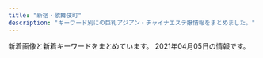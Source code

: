 ```yaml
---
title: "新宿・歌舞伎町"
description: "キーワード別にの巨乳アジアン・チャイナエステ嬢情報をまとめました。"
---
```


新着画像と新着キーワードをまとめています。
2021年04月05日の情報です。

<DmmAffiliateIns />
<KeywordTable
  shops={
    [
    {
        "name": "\u7fbd\u8863\uff5e\u306f\u3054\u308d\u3082\uff5e",
        "img_links": [
            "https://static.wixstatic.com/media/1f1430_04f93cdec45f4c4e8d0fa69dc26b3e38~mv2.jpg",
            "https://static.wixstatic.com/media/1f1430_f16ba939f42f47d688a43ba736f9d100~mv2.jpg",
            "https://static.wixstatic.com/media/1f1430_e5113a1a86b8410db0438745823a2d2c~mv2.png",
            "https://static.wixstatic.com/media/1f1430_5b6db55133674387b978465361d1f5af~mv2.jpg",
            "https://static.wixstatic.com/media/1f1430_704c1cfac22b4288a4aaa588c496ab40~mv2.jpg",
            "https://static.wixstatic.com/media/1f1430_d0a7ae614e0b423886aa6d1beca9a87a~mv2.jpg",
            "https://static.wixstatic.com/media/1f1430_4ef445c14af547ffb085a4c73252e22c~mv2.jpg",
            "https://static.wixstatic.com/media/1f1430_0ea86bd4429f44fa96f0a1277a1c2d6e~mv2.jpg",
            "https://static.wixstatic.com/media/1f1430_7ff5719c25b243d18c7fb6db890677f9~mv2.jpg",
            "https://static.wixstatic.com/media/1f1430_890ca68d29e04e7a8c96e4198a653ed3~mv2.jpg",
            "https://static.wixstatic.com/media/1f1430_e11d2a49cf1a4130a10a3e09053a46fc~mv2.png",
            "https://static.wixstatic.com/media/1f1430_2511e8409a39492bab1eeffd58a5eb1f~mv2.jpg",
            "https://static.wixstatic.com/media/1f1430_d824a82ebc40424facf31978d80b293b~mv2.png",
            "https://static.wixstatic.com/media/1f1430_184f66b9eb914c26b47be78d54152284~mv2.jpg",
            "https://static.wixstatic.com/media/1f1430_c48456140f404f1eb9a47dfd01d1d032~mv2.jpg",
            "https://static.wixstatic.com/media/1f1430_4b2c5243bdbe40858057386a16dce231~mv2.png",
            "https://static.wixstatic.com/media/1f1430_c12fa837f18643e8a167f283f823ecd9~mv2.jpg",
            "https://static.wixstatic.com/media/1f1430_27c850c6656448c68b705e2a69f8d3e0~mv2.png",
            "https://static.wixstatic.com/media/1f1430_b6622178bf9c45a68912520b4b2de175~mv2.png",
            "https://static.wixstatic.com/media/1f1430_8e7ae52f03b14e31be6ff7b1038f2896~mv2.jpg",
            "https://static.wixstatic.com/media/1f1430_f4c9cbbcc36c44f1a8be8eb3138b0b46~mv2.jpg",
            "https://static.wixstatic.com/media/1f1430_c572ee153c0c46e096e6301fe82e2f11~mv2.jpg",
            "https://static.wixstatic.com/media/1f1430_d26df1a13af049c9a7afeac5e58c5323~mv2.jpg"
        ],
        "station": "JR\u65b0\u5bbf\u99c5\u6771\u53e3\u30fb\u6b4c\u821e\u4f0e\u753a",
        "url": "https://www.hagoromo.tokyo/",
        "keywords": {}
    },
    {
        "img_links": [
            "http://aroma-massage.red/images/toph.png",
            "http://aroma-massage.red/images/acb.jpg",
            "http://aroma-massage.red/images/creditcard.jpg",
            "http://aroma-massage.red/images/sta5.jpg",
            "http://aroma-massage.red/images/option.jpg",
            "http://aroma-massage.red/images/sta2.jpg",
            "http://aroma-massage.red/images/kan.jpg",
            "http://aroma-massage.red/images/tm.png",
            "http://aroma-massage.red/images/cg3.jpg",
            "http://aroma-massage.red/images/sta3.jpg",
            "http://aroma-massage.red/images/cg2.jpg",
            "http://aroma-massage.red/images/nft.jpg",
            "http://aroma-massage.red/images/fbt.jpg",
            "http://aroma-massage.red/images/qr.jpg",
            "http://aroma-massage.red/images/int.jpg",
            "http://aroma-massage.red/images/card.jpg",
            "http://aroma-massage.red/images/cg6.jpg",
            "http://aroma-massage.red/images/sta1.jpg",
            "http://aroma-massage.red/images/fbb.jpg",
            "http://aroma-massage.red/images/sysl.jpg",
            "http://aroma-massage.red/images/cg5.jpg",
            "http://aroma-massage.red/images/sta6.jpg",
            "http://aroma-massage.red/images/cg4.jpg",
            "http://aroma-massage.red/images/cg1.jpg",
            "http://aroma-massage.red/images/stal.jpg",
            "http://aroma-massage.red/images/sta4.jpg"
        ],
        "station": "JR\u65b0\u5bbf\u99c5\u6771\u53e3",
        "keywords": {
            "D": 20,
            "E": 10
        },
        "name": "\u30c6\u30bb\u30e9-Tethera-",
        "url": "http://aroma-massage.red/"
    },
    {
        "station": "JR\u65b0\u5bbf\u99c5\u897f\u53e3",
        "url": "http://yurali.oks.bz/",
        "keywords": {
            "87": 10,
            "E": 10,
            "85": 10,
            "86": 10,
            "D": 20
        },
        "img_links": [
            "http://yurali.oks.bz/images/s2.jpg",
            "http://yurali.oks.bz/images/right.jpg",
            "http://yurali.oks.bz/photos/sites/48/2020/09/2020090809341126.jpg",
            "http://yurali.oks.bz/images/content.jpg",
            "http://yurali.oks.bz/images/room3.jpg",
            "http://yurali.oks.bz/images/s1.jpg",
            "http://yurali.oks.bz/photos/sites/48/2020/06/2020063002493351.jpg",
            "http://yurali.oks.bz/images/acc1.jpg",
            "http://yurali.oks.bz/images/room1.jpg",
            "http://yurali.oks.bz/images/room2.jpg",
            "http://yurali.oks.bz/photos/sites/48/2020/09/2020090809341490.jpg",
            "http://yurali.oks.bz/photos/sites/48/2020/09/2020090809340917.jpg",
            "http://yurali.oks.bz/images/mobile.jpg",
            "http://yurali.oks.bz/images/s4.jpg",
            "http://yurali.oks.bz/images/acc3.jpg",
            "http://yurali.oks.bz/images/s3.jpg",
            "http://yurali.oks.bz/images/top.jpg",
            "http://yurali.oks.bz/images/acc2.jpg",
            "http://yurali.oks.bz/images/room4.jpg",
            "http://yurali.oks.bz/photos/sites/48/2021/03/2021033110254811-504x670.jpg",
            "http://yurali.oks.bz/photos/sites/48/2021/03/2021033110254887.jpg",
            "http://yurali.oks.bz/images/kanban.jpg",
            "http://yurali.oks.bz/images/line.jpg",
            "http://yurali.oks.bz/images/acc4.jpg",
            "http://yurali.oks.bz/images/s_new.png",
            "http://yurali.oks.bz/photos/sites/48/2021/03/2021033110254811.jpg",
            "http://yurali.oks.bz/photos/sites/48/2021/03/2021033110254887-504x670.jpg"
        ],
        "name": "\u6c17\u697d"
    },
    {
        "url": "http://crystal-est.net/",
        "station": "JR\u65b0\u5bbf\u99c5\u6771\u53e3",
        "img_links": [
            "http://crystal-est.net/uploads/crystal/images/p01.png",
            "http://crystal-est.net/uploads/crystal/2018/07/wechatimg94.jpeg",
            "http://ruby-es.com/uploads/rubyes/2017/02/img_info_04.png",
            "http://crystal-est.net/uploads/crystal/2017/04/bnr_side_01.png",
            "http://crystal-est.net/uploads/crystal/2017/03/subvisual_contact.png",
            "http://crystal-est.net/uploads/crystal/2017/03/r3.jpg",
            "http://crystal-est.net/uploads/crystal/2017/04/line2.png",
            "http://crystal-est.net/uploads/crystal/2017/03/btn_top_02.png",
            "http://crystal-est.net/uploads/crystal/2018/07/wechatimg30.jpeg",
            "http://crystal-est.net/uploads/crystal/2017/03/bnr_side_042.png",
            "http://crystal-est.net/uploads/crystal/2017/03/r2.jpg",
            "http://crystal-est.net/uploads/crystal/2017/03/treatment2.png",
            "http://crystal-est.net/uploads/crystal/2018/05/mayu1.jpeg",
            "http://crystal-est.net/uploads/crystal/2017/03/subvisual_info.png",
            "http://ruby-es.com/uploads/rubyes/2017/02/img_info_05.png",
            "http://ruby-es.com/uploads/rubyes/2017/02/img_info_02.png",
            "http://crystal-est.net/uploads/crystal/2017/03/r1.jpg",
            "http://crystal-est.net/uploads/crystal/2017/04/web.png",
            "http://crystal-est.net/uploads/crystal/2017/03/btn_top_03.png",
            "http://crystal-est.net/uploads/crystal/2017/03/bnr_side_credit1.png",
            "http://crystal-est.net/uploads/crystal/2017/04/leftmovie.png",
            "http://ruby-es.com/uploads/rubyes/2017/02/img_info_06.png",
            "http://crystal-est.net/uploads/crystal/2017/03/subvisual_qa.png",
            "http://crystal-est.net/uploads/crystal/2017/03/subvisual_enquete1.png",
            "http://crystal-est.net/uploads/crystal/images/icon_flower.png",
            "http://crystal-est.net/uploads/crystal/2017/03/subvisual_magazine1.png",
            "http://ruby-es.com/uploads/rubyes/2017/02/img_info_01.png",
            "http://crystal-est.net/uploads/crystal/2017/02/wifi.jpg",
            "http://crystal-est.net/uploads/crystal/2018/08/wechatimg51.jpeg",
            "http://crystal-est.net/uploads/crystal/2018/05/webwxgetmsgimg.jpeg",
            "http://crystal-est.net/uploads/crystal/2017/02/ameba.jpg",
            "http://crystal-est.net/uploads/crystal/images/subvisual_staff.png",
            "http://ruby-es.com/uploads/rubyes/2017/02/img_info_03.png",
            "http://crystal-est.net/uploads/crystal/2017/03/subvisual_reserve.png",
            "http://crystal-est.net/uploads/crystal/2017/03/subvisual_link.png",
            "http://crystal-est.net/uploads/crystal/2020/12/img_6830.jpg",
            "http://crystal-est.net/uploads/crystal/2018/07/wechatimg26.jpeg",
            "http://crystal-est.net/uploads/crystal/2017/03/icon_flower.png",
            "http://crystal-est.net/uploads/crystal/2020/12/img_6902.jpg",
            "http://crystal-est.net/uploads/crystal/2018/07/wechatimg125.jpeg",
            "http://crystal-est.net/uploads/crystal/2018/07/wechatimg31.jpeg",
            "http://crystal-est.net/uploads/crystal/2017/03/bnr_side_032.png",
            "http://crystal-est.net/uploads/crystal/2017/03/r4.jpg",
            "http://crystal-est.net/uploads/crystal/2018/08/wechatimg49.jpeg",
            "http://crystal-est.net/uploads/crystal/2017/03/ruby6.png",
            "http://crystal-est.net/uploads/crystal/2017/03/btn_top_01.png",
            "http://crystal-est.net/uploads/crystal/images/xing.png",
            "http://crystal-est.net/uploads/crystal/images/no-photo.jpg",
            "http://crystal-est.net/uploads/crystal/2017/07/yuyu2.jpeg",
            "http://crystal-est.net/uploads/crystal/2017/03/bnr_side_052.png",
            "http://crystal-est.net/uploads/crystal/2020/11/tel.jpg"
        ],
        "name": "\u30af\u30ea\u30b9\u30bf\u30eb",
        "keywords": {
            "C": 1
        }
    },
    {
        "url": "http://www.yu-yu.work/",
        "keywords": {},
        "img_links": [
            "http://www.yu-yu.work/images/staff_t.jpg",
            "http://www.yu-yu.work/img/naomi1.jpg",
            "http://www.yu-yu.work/images/sys1.jpg",
            "http://www.yu-yu.work/staff/haruka.jpg",
            "http://www.yu-yu.work/images/sys2.jpg",
            "http://www.yu-yu.work/images/3.jpg",
            "http://www.yu-yu.work/staff/yuina.jpg",
            "http://www.yu-yu.work/images/int2.png",
            "http://www.yu-yu.work/images/sys3.jpg",
            "http://www.yu-yu.work/images/interior_t.jpg",
            "http://www.yu-yu.work/img/haruka1.jpg",
            "http://www.yu-yu.work/images/1.jpg",
            "http://www.yu-yu.work/images/b2.jpg",
            "http://www.yu-yu.work/img/misaki1.jpg",
            "http://www.yu-yu.work/images/news.jpg",
            "http://www.yu-yu.work/images/b1.jpg",
            "http://www.yu-yu.work/img/rin1.jpg",
            "http://www.yu-yu.work/images/mobile.jpg",
            "http://www.yu-yu.work/images/ac1.jpg",
            "http://www.yu-yu.work/staff/rin.jpg",
            "http://www.yu-yu.work/images/ac2.jpg",
            "http://www.yu-yu.work/images/int1.png",
            "http://www.yu-yu.work/images/sys4.jpg",
            "http://www.yu-yu.work/images/line.png",
            "http://www.yu-yu.work/staff/misaki.jpg",
            "http://www.yu-yu.work/images/head.jpg",
            "http://www.yu-yu.work/staff/naomi.jpg",
            "http://www.yu-yu.work/images/4.jpg",
            "http://www.yu-yu.work/images/info.jpg",
            "http://www.yu-yu.work/images/5.jpg",
            "http://www.yu-yu.work/img/yuina1.jpg",
            "http://www.yu-yu.work/images/2.jpg"
        ],
        "name": "\u7652 \u3086\u3046",
        "station": "\u897f\u6b66\u65b0\u5bbf\u99c5\u5317\u53e3"
    },
    {
        "keywords": {
            "F": 1
        },
        "url": "https://shinjuku-mensesthe.com/",
        "station": "JR\u65b0\u5bbf\u99c5\u6771\u53e3",
        "img_links": [
            "https://shinjuku-mensesthe.com/massage/2021/03/27/blog.jpg",
            "https://shinjuku-mensesthe.com/2020/01/23/miki-s1.jpg",
            "https://shinjuku-mensesthe.com/button/home.png",
            "https://shinjuku-mensesthe.com/images/header3.png",
            "https://shinjuku-mensesthe.com/massage/2020/09/14/hana-s1.jpg",
            "https://shinjuku-mensesthe.com/menu/staff.png",
            "https://shinjuku-mensesthe.com/menu/blog.png",
            "https://shinjuku-mensesthe.com/icon/twitter.png",
            "https://shinjuku-mensesthe.com/images/footer-l.png",
            "https://shinjuku-mensesthe.com/images/footer-r.png",
            "https://shinjuku-mensesthe.com/icon/facebook.png",
            "https://shinjuku-mensesthe.com/staff/shiori-s1.jpg",
            "https://shinjuku-mensesthe.com/massage/2020/07/31/covit19.jpg",
            "https://shinjuku-mensesthe.com/icon/line.png",
            "https://shinjuku-mensesthe.com/images/top3.jpg",
            "https://shinjuku-mensesthe.com/button/staff.png",
            "https://shinjuku-mensesthe.com/massage/2020/10/05/yuki-s1.jpg",
            "https://shinjuku-mensesthe.com/room/room-l3.jpg",
            "https://shinjuku-mensesthe.com/room/room-l4.jpg",
            "https://shinjuku-mensesthe.com/room/room-l2.jpg",
            "https://shinjuku-mensesthe.com/massage/2020/08/16/riri-s1.jpg",
            "https://shinjuku-mensesthe.com/staff/seira-l1.jpg",
            "https://shinjuku-mensesthe.com/images/clear.png",
            "https://shinjuku-mensesthe.com/images/camp.png",
            "https://shinjuku-mensesthe.com/menu/home.png",
            "https://shinjuku-mensesthe.com/staff/arisa-s1.jpg",
            "https://shinjuku-mensesthe.com/massage/2020/07/31/ai-s2.jpg",
            "https://shinjuku-mensesthe.com/images/main-small.jpg",
            "https://shinjuku-mensesthe.com/2020/01/23/sakura-s1.jpg",
            "https://shinjuku-mensesthe.com/staff/seira-s1.jpg",
            "https://shinjuku-mensesthe.com/images/top2.jpg",
            "https://shinjuku-mensesthe.com/images/flower.png",
            "https://shinjuku-mensesthe.com/images/main-sp.jpg",
            "https://shinjuku-mensesthe.com/staff/yuki-s1.jpg",
            "https://shinjuku-mensesthe.com/button/blog.png",
            "https://shinjuku-mensesthe.com/menu/info.png",
            "https://shinjuku-mensesthe.com/icon/yelp.png",
            "https://shinjuku-mensesthe.com/link/mens-esthe.png",
            "https://shinjuku-mensesthe.com/staff/kana-s1.jpg",
            "https://shinjuku-mensesthe.com/room/room-l1.jpg",
            "https://shinjuku-mensesthe.com/staff/kana-l1.jpg",
            "https://shinjuku-mensesthe.com/2019/12/15/sayuri-s2.jpg",
            "https://scdn.line-apps.com/n/line_add_friends/btn/ja.png",
            "https://shinjuku-mensesthe.com/images/top1.jpg",
            "https://shinjuku-mensesthe.com/images/qrcode.png",
            "https://shinjuku-mensesthe.com/staff/arisa-l1.jpg",
            "https://shinjuku-mensesthe.com/staff/yuki-l1.jpg",
            "https://shinjuku-mensesthe.com/staff/hana-s1.jpg",
            "https://shinjuku-mensesthe.com/massage/2020/10/21/risa-s1.jpg",
            "https://shinjuku-mensesthe.com/images/main-top.jpg",
            "https://shinjuku-mensesthe.com/staff/hana-l1.jpg"
        ],
        "name": "\u5915\u9727 \u3086\u3046\u304e\u308a"
    },
    {
        "url": "https://mens-esthe.xyz/",
        "station": "JR\u65b0\u5bbf\u99c5\u6771\u5357\u53e3",
        "img_links": [
            "https://mens-esthe.xyz/images/qrcode.png",
            "https://mens-esthe.xyz/icon/line.png",
            "https://mens-esthe.xyz/images/esthe2.jpg",
            "https://mens-esthe.xyz/staff/rina-s1.jpg",
            "https://inage-mensesthe.com/icon/line.png",
            "https://mens-esthe.xyz/images/main-sp.jpg",
            "https://mens-esthe.xyz/staff/nami-l1.jpg",
            "https://mens-esthe.xyz/staff/kana-l1.jpg",
            "https://mens-esthe.xyz/staff/natsumi-l1.jpg",
            "https://mens-esthe.xyz/staff/miki-top.jpg",
            "https://mens-esthe.xyz/staff/rina-top.jpg",
            "https://mens-esthe.xyz/images/esthe1.jpg",
            "https://inage-mensesthe.com/icon/yelp.png",
            "https://mens-esthe.xyz/images/header3.png",
            "https://mens-esthe.xyz/staff/natsumi-s1.jpg",
            "https://mens-esthe.xyz/staff/moe-s1.jpg",
            "https://mens-esthe.xyz/staff/miki-s1.jpg",
            "https://mens-esthe.xyz/staff/moe-top.jpg",
            "https://mens-esthe.xyz/room/room-l8.jpg",
            "https://mens-esthe.xyz/room/room-l6.jpg",
            "https://mens-esthe.xyz/room/room-l4.jpg",
            "https://mens-esthe.xyz/room/room-l7.jpg",
            "https://mens-esthe.xyz/icon/twitter.png",
            "https://mens-esthe.xyz/images/main1.jpg",
            "https://mens-esthe.xyz/footer/footer-line.png",
            "https://mens-esthe.xyz/room/room-l2.jpg",
            "https://mens-esthe.xyz/staff/nami-top.jpg",
            "https://mens-esthe.xyz/room/room-l5.jpg",
            "https://inage-mensesthe.com/icon/facebook.png",
            "https://mens-esthe.xyz/staff/natsumi-top.jpg",
            "https://mens-esthe.xyz/staff/miki-l1.jpg",
            "https://inage-mensesthe.com/icon/twitter.png",
            "https://mens-esthe.xyz/images/clear.png",
            "https://mens-esthe.xyz/footer/footer-tel.png",
            "https://mens-esthe.xyz/icon/yelp.png",
            "https://mens-esthe.xyz/staff/moe-l1.jpg",
            "https://mens-esthe.xyz/icon/facebook.png",
            "https://mens-esthe.xyz/staff/kana-top.jpg",
            "https://inage-mensesthe.com/link/relaku_salon.jpg",
            "https://mens-esthe.xyz/images/esthe3.jpg",
            "https://mens-esthe.xyz/images/esthe4.jpg",
            "https://mens-esthe.xyz/staff/rina-l1.jpg",
            "https://mens-esthe.xyz/staff/kana-s1.jpg",
            "https://mens-esthe.xyz/staff/nami-s1.jpg",
            "https://mens-esthe.xyz/room/room-l3.jpg",
            "https://mens-esthe.xyz/footer/footer-staff.png",
            "https://mens-esthe.xyz/room/room-l1.jpg"
        ],
        "name": "\u30b8\u30e5\u30ea\u30a2\u30f3",
        "keywords": {
            "88": 7,
            "D": 28,
            "85": 7,
            "86": 28
        }
    },
    {
        "img_links": [
            "http://sakura-relax.net/images/top-img02.png",
            "http://sakura-relax.net/link/menlog.jpg",
            "http://sakura-relax.net/images/tel.png",
            "http://sakura-relax.net/images/qrc.png",
            "http://sakura-relax.net/images/cg04.jpg",
            "http://sakura-relax.net/images/cg06.jpg",
            "http://sakura-relax.net/images/cg03.jpg",
            "http://sakura-relax.net/images/cg07.jpg",
            "http://sakura-relax.net/images/top-img01.png",
            "http://sakura-relax.net/images/kan.jpg"
        ],
        "url": "http://sakura-relax.net/",
        "keywords": {
            "87": 8,
            "85": 4,
            "86": 4,
            "C": 8,
            "E": 8
        },
        "station": "\u65b0\u5bbf\u4e09\u4e01\u76ee\u99c5E1\u51fa\u53e3",
        "name": "\u697d\u697d-\u30e9\u30af\u30e9\u30af-"
    },
    {
        "name": "\u65b0\u5bbf\u6975\u4e0a\u30e1\u30f3\u30ba\u30a8\u30b9\u30c6",
        "keywords": {},
        "station": "JR\u65b0\u5bbf\u99c5",
        "url": "https://gokujo.iest.info/",
        "img_links": []
    },
    {
        "keywords": {
            "C": 8
        },
        "name": "RELAIR \uff5e\u30ea\u30ec\u30a2\uff5e",
        "img_links": [
            "http://in-esthe.com/relair/img/english-t1.png",
            "http://in-esthe.com/relair/img/english-t2.png",
            "http://in-esthe.com/relair/img/p-1.jpg",
            "http://in-esthe.com/relair/img/fla1.png",
            "http://in-esthe.com/relair/img/t-2.png",
            "http://in-esthe.com/relair/img/p-8.jpg",
            "http://in-esthe.com/relair/img/english-t6.png",
            "http://in-esthe.com/relair/img/p-0.jpg",
            "http://in-esthe.com/relair/img/card-english.png",
            "http://in-esthe.com/relair/img/p-1-1.jpg",
            "http://in-esthe.com/relair/img/fla.png",
            "http://in-esthe.com/relair/img/t-1.png",
            "http://in-esthe.com/relair/img/kanban4.jpg",
            "http://in-esthe.com/relair/img/newstback.png",
            "http://in-esthe.com/relair/img/twitter.png",
            "http://in-esthe.com/relair/img/p-2.jpg",
            "http://in-esthe.com/relair/img/s-1.jpg",
            "http://in-esthe.com/relair/img/t-3.png",
            "http://in-esthe.com/relair/img/p-3-1.jpg",
            "http://in-esthe.com/relair/img/p-9.jpg",
            "http://in-esthe.com/relair/img/re.png",
            "http://in-esthe.com/relair/img/p-3.jpg",
            "http://in-esthe.com/relair/img/english-t4.png",
            "http://in-esthe.com/relair/img/head.png",
            "http://in-esthe.com/relair/img/fla2.png",
            "http://in-esthe.com/relair/img/english-t5.png",
            "http://in-esthe.com/relair/img/english-t3.png",
            "http://in-esthe.com/relair/img/p-7.jpg",
            "http://in-esthe.com/relair/img/tel.png",
            "http://in-esthe.com/relair/img/botton.png"
        ],
        "station": "\u65b0\u5bbf\u897f\u53e3\u99c5D5\u51fa\u53e3",
        "url": "http://in-esthe.com/relair/"
    },
    {
        "keywords": {
            "C": 8
        },
        "img_links": [
            "http://hi-msg.com/koyuki/img/english-t4.png",
            "http://hi-msg.com/koyuki/img/p-6-1.jpg",
            "http://hi-msg.com/koyuki/img/p-4.jpg",
            "http://hi-msg.com/koyuki/img/newstback.png",
            "http://hi-msg.com/koyuki/img/p-7.jpg",
            "http://hi-msg.com/koyuki/img/p-6.jpg",
            "http://hi-msg.com/koyuki/img/kanban4s.jpg",
            "http://hi-msg.com/koyuki/img/p-3-1.jpg",
            "http://hi-msg.com/koyuki/img/t-2.png",
            "http://hi-msg.com/koyuki/img/t-1.png",
            "http://hi-msg.com/koyuki/img/card.png",
            "http://hi-msg.com/koyuki/img/p-5.jpg",
            "http://hi-msg.com/koyuki/img/tel.png",
            "http://hi-msg.com/koyuki/img/p-11.jpg",
            "http://hi-msg.com/koyuki/img/p-3.jpg",
            "http://hi-msg.com/koyuki/img/p-7-1.jpg",
            "http://hi-msg.com/koyuki/img/card-english.png",
            "http://hi-msg.com/koyuki/img/p-0.jpg",
            "http://hi-msg.com/koyuki/img/english-t6.png",
            "http://hi-msg.com/koyuki/img/p-10.jpg",
            "http://hi-msg.com/koyuki/img/tit.png",
            "http://hi-msg.com/koyuki/img/english-t2.png",
            "http://hi-msg.com/koyuki/img/botton.png",
            "http://hi-msg.com/koyuki/img/english-t5.png",
            "http://hi-msg.com/koyuki/img/p-8-1.jpg",
            "http://hi-msg.com/koyuki/img/re.png",
            "http://hi-msg.com/koyuki/img/p-2.jpg",
            "http://hi-msg.com/koyuki/img/english-t3.png",
            "http://hi-msg.com/koyuki/img/p-4-1.jpg",
            "http://hi-msg.com/koyuki/img/p-2-1.jpg",
            "http://hi-msg.com/koyuki/img/p-1.jpg",
            "http://hi-msg.com/koyuki/img/p-9.jpg",
            "http://hi-msg.com/koyuki/img/p-8.jpg",
            "http://hi-msg.com/koyuki/img/t-3.png",
            "http://hi-msg.com/koyuki/img/head.png",
            "http://hi-msg.com/koyuki/img/kanban4.jpg",
            "http://hi-msg.com/koyuki/img/english-t1.png"
        ],
        "name": "KOYUKI",
        "station": "JR\u65b0\u5bbf\u99c5\u6771\u53e3",
        "url": "http://hi-msg.com/koyuki/"
    },
    {
        "station": "\u65b0\u5bbf\u5fa1\u82d1\u524d\u99c53\u756a\u51fa\u53e3",
        "keywords": {},
        "img_links": [
            "http://www.night.ne.jp/nightnet/img/8.jpg",
            "http://www.night.ne.jp/tokyo/gyoen/img/index.jpg",
            "http://www.night.ne.jp/nightnet/img/2.jpg",
            "http://www.night.ne.jp/tokyo/gyoen/img/skill_1.jpg",
            "http://www.night.ne.jp/nightnet/img/14.jpg",
            "http://www.night.ne.jp/tokyo/gyoen/img/skill_3.jpg",
            "http://www.night.ne.jp/tokyo/gyoen/img/view_2.jpg",
            "http://www.night.ne.jp/tokyo/gyoen/img/view_3.jpg",
            "http://www.night.ne.jp/tokyo/gyoen/img/index_top.jpg",
            "http://www.night.ne.jp/_format/W/img/whats_news.jpg",
            "http://www.night.ne.jp/nightnet/img/3.jpg",
            "http://www.night.ne.jp/nightnet/img/11.jpg",
            "http://www.night.ne.jp/nightnet/img/13.jpg",
            "http://www.night.ne.jp/tokyo/gyoen/img/view_4.jpg",
            "http://www.night.ne.jp/tokyo/gyoen/img/index_skill.jpg",
            "http://www.night.ne.jp/nightnet/img/16.jpg",
            "http://www.night.ne.jp/tokyo/gyoen/img/skill_2.jpg",
            "http://www.night.ne.jp/nightnet/img/12a.jpg",
            "http://www.night.ne.jp/nightnet/img/6.jpg",
            "http://www.night.ne.jp/nightnet/img/7.jpg",
            "http://www.night.ne.jp/tokyo/gyoen/img/index_view.jpg",
            "http://www.night.ne.jp/nightnet/img/9.jpg",
            "http://www.night.ne.jp/_format/W/img/whats_skill.jpg",
            "http://www.night.ne.jp/tokyo/gyoen/img/view_1.jpg",
            "http://www.night.ne.jp/nightnet/img/4.jpg",
            "http://www.night.ne.jp/nightnet/img/15.jpg",
            "http://www.night.ne.jp/nightnet/img/10.jpg",
            "http://www.night.ne.jp/_format/W/img/whats_view.jpg",
            "http://www.night.ne.jp/nightnet/img/5.jpg",
            "http://www.night.ne.jp/nightnet/img/17.jpg",
            "http://www.night.ne.jp/tokyo/gyoen/img/qr_code.jpg",
            "http://www.night.ne.jp/nightnet/img/1.jpg",
            "http://www.night.ne.jp/_format/W/img/index_enter_1.jpg"
        ],
        "url": "http://www.night.ne.jp/tokyo/gyoen/",
        "name": "\u5fa1\u82d1 -\u304e\u3087\u3048\u3093-"
    },
    {
        "station": "\u897f\u6b66\u65b0\u5bbf\u99c5\u5317\u53e3",
        "img_links": [
            "http://clear-es.net/images/index_04.jpg",
            "http://clear-es.net/uploads/22c8968348a9acc2dfc9ab0aecb09c27.jpg",
            "http://clear-es.net/images/girls_11.jpg",
            "http://clear-es.net/uploads/09bdd5637edec4bfa3d47a7e9874640b.jpg",
            "http://clear-es.net/images/index_11.jpg",
            "http://clear-es.net/uploads/f426bd85a8f6a9eac87e55b2d44c4bd5.jpg",
            "http://clear-es.net/yamituki-n/uploads/images/yui01.jpg",
            "http://clear-es.net/images/index_02.jpg",
            "http://clear-es.net/images/koko_1.jpg",
            "http://clear-es.net/images/index_05.jpg",
            "http://clear-es.net/images/index_19.jpg",
            "http://clear-es.net/my_work/images/pic1.png",
            "http://clear-es.net/images/index_27.jpg",
            "http://clear-es.net/images/index_15.jpg",
            "http://clear-es.net/yamituki-n/uploads/images/juri01s.jpg",
            "http://clear-es.net/images/index_25.jpg",
            "http://clear-es.net/images/index_24.jpg",
            "http://clear-es.net/images/index_14.jpg",
            "http://clear-es.net/images/index_17.jpg",
            "http://clear-es.net/images/index_03.jpg",
            "http://clear-es.net/images/index_07.jpg",
            "http://clear-es.net/images/index_21.jpg",
            "http://clear-es.net/images/index_28.jpg",
            "http://clear-es.net/uploads/deba56537604611ac3b8da004b92d809.jpg",
            "http://clear-es.net/images/gallery_11.jpg",
            "http://clear-es.net/uploads/97eb17743f96fd7f0551aab0bedd5e6f.jpg",
            "http://clear-es.net/uploads/cec0ed392fe00d8e3ff867c0625809e6.jpg",
            "http://clear-es.net/images/index_01.jpg",
            "http://clear-es.net/uploads/10299154955d10c3b815a5638a35a934.jpg",
            "http://clear-es.net/uploads/7553669390f1cc93427a4f6ad33b4668.jpg",
            "http://clear-es.net/images/girls_03.jpg",
            "http://clear-es.net/images/index_12.jpg",
            "http://clear-es.net/images/service_11.jpg",
            "http://clear-es.net/images/index_23.jpg",
            "http://clear-es.net/images/index_13.jpg",
            "http://clear-es.net/yamituki-n/uploads/images/rena02.jpg",
            "http://clear-es.net/yamituki-n/uploads/images/mmexport1576417470781.jpg",
            "http://clear-es.net/images/index_26.jpg",
            "http://clear-es.net/images/girls_13.jpg",
            "http://clear-es.net/images/index_18.jpg",
            "http://clear-es.net/images/index_10.jpg",
            "http://clear-es.net/uploads/a62d7f24a5b9a4fd5aeef678eb24ef4b.jpg",
            "http://clear-es.net/images/index_06.jpg",
            "http://clear-es.net/images/index_08.jpg",
            "http://clear-es.net/uploads/2aa97908694153fb149943f0b8445352.jpg",
            "http://clear-es.net/yamituki-n/uploads/images/mika03s.jpg",
            "http://clear-es.net/images/index_28_01.jpg",
            "http://clear-es.net/uploads/c1f6d0346f5cb109ac62c21a58c7deff.jpg",
            "http://clear-es.net/images/index_20.jpg",
            "http://clear-es.net/yamituki-n/uploads/images/rena01.jpg",
            "http://clear-es.net/uploads/e1133a4ba0f8c81f9d272f5793bda380.jpg",
            "http://clear-es.net/images/index_09.jpg"
        ],
        "name": "CLEAR-\u30af\u30ea\u30a2-",
        "keywords": {
            "88": 4,
            "89": 1,
            "F": 1,
            "C": 1,
            "D": 8,
            "86": 2,
            "90": 2,
            "E": 1,
            "87": 2
        },
        "url": "http://clear-es.net/"
    },
    {
        "img_links": [
            "http://sweety-est.tokyo/link/menlog.jpg",
            "http://sweety-est.tokyo/images/a5.jpg",
            "http://sweety-est.tokyo/images/a4.jpg",
            "http://sweety-est.tokyo/images/a3.jpg",
            "http://sweety-est.tokyo/images/cg011.jpg",
            "http://sweety-est.tokyo/images/slider-img003.jpg",
            "http://sweety-est.tokyo/images/r1.jpg",
            "http://sweety-est.tokyo/images/kan1.jpg",
            "http://sweety-est.tokyo/images/m2.jpg",
            "http://sweety-est.tokyo/images/r5.jpg",
            "http://sweety-est.tokyo/images/tit-sub1.jpg",
            "http://sweety-est.tokyo/images/slider-img002.jpg",
            "http://sweety-est.tokyo/images/r4.jpg",
            "http://sweety-est.tokyo/images/m1.jpg",
            "http://sweety-est.tokyo/images/tit-sub3.jpg",
            "http://sweety-est.tokyo/images/cg03.jpg",
            "http://sweety-est.tokyo/images/cg06.jpg",
            "http://sweety-est.tokyo/images/b-tel.png",
            "http://sweety-est.tokyo/images/a8.jpg",
            "http://sweety-est.tokyo/images/r3.jpg",
            "http://sweety-est.tokyo/images/tit-sub5.jpg",
            "http://sweety-est.tokyo/images/sys.jpg",
            "http://sweety-est.tokyo/images/cg07.jpg",
            "http://sweety-est.tokyo/images/m4.jpg",
            "http://sweety-est.tokyo/images/tit-sub6.jpg",
            "http://sweety-est.tokyo/images/a7.jpg",
            "http://sweety-est.tokyo/images/cg08.jpg",
            "http://sweety-est.tokyo/images/cg02.jpg",
            "http://sweety-est.tokyo/images/m3.jpg",
            "http://sweety-est.tokyo/images/cg05.jpg",
            "http://sweety-est.tokyo/images/a2.jpg",
            "http://sweety-est.tokyo/images/r2.jpg",
            "http://sweety-est.tokyo/images/cg01.jpg",
            "http://sweety-est.tokyo/images/slider-img001.jpg",
            "http://sweety-est.tokyo/images/a1.jpg",
            "http://sweety-est.tokyo/images/a6.jpg",
            "http://sweety-est.tokyo/images/kan.jpg",
            "http://sweety-est.tokyo/images/tit-sub4.jpg",
            "http://sweety-est.tokyo/images/cg04.jpg",
            "http://sweety-est.tokyo/images/tit-sub2.jpg",
            "http://sweety-est.tokyo/images/r6.jpg",
            "http://sweety-est.tokyo/images/b-online.png",
            "http://sweety-est.tokyo/images/qr.jpg"
        ],
        "keywords": {
            "86": 14,
            "D": 4,
            "87": 2,
            "E": 8
        },
        "url": "http://sweety-est.tokyo/",
        "station": "JR\u65b0\u5bbf\u99c5\u897f\u53e3",
        "name": "sweet-\u30b9\u30a6\u30a3\u30fc\u30c8-"
    },
    {
        "station": "JR\u65b0\u5bbf\u99c5\u897f\u53e3",
        "keywords": {},
        "url": "http://fairy-girl.work/",
        "img_links": [
            "http://fairy-girl.work/images/sys2.jpg",
            "http://fairy-girl.work/staff/rina.jpg",
            "http://fairy-girl.work/images/line.png",
            "http://fairy-girl.work/staff/rara.jpg",
            "http://fairy-girl.work/images/interior_t.jpg",
            "http://fairy-girl.work/staff/kiki.jpg",
            "http://fairy-girl.work/images/7.jpg",
            "http://fairy-girl.work/img/yuyu1.jpg",
            "http://fairy-girl.work/images/12.jpg",
            "http://fairy-girl.work/staff/rika.jpg",
            "http://fairy-girl.work/images/1.jpg",
            "http://fairy-girl.work/img/kiki2.jpg",
            "http://fairy-girl.work/img/kiki1.jpg",
            "http://fairy-girl.work/images/news.jpg",
            "http://fairy-girl.work/images/int2.jpg",
            "http://fairy-girl.work/images/ac2.jpg",
            "http://fairy-girl.work/img/hitomi1.jpg",
            "http://fairy-girl.work/images/3.jpg",
            "http://fairy-girl.work/images/11.jpg",
            "http://fairy-girl.work/images/2.jpg",
            "http://fairy-girl.work/staff/hitomi.jpg",
            "http://fairy-girl.work/img/rika1.jpg",
            "http://fairy-girl.work/images/ac1.jpg",
            "http://fairy-girl.work/images/int1.jpg",
            "http://fairy-girl.work/img/mari1.jpg",
            "http://fairy-girl.work/img/misa1.jpg",
            "http://fairy-girl.work/images/bana0404_4.png",
            "http://fairy-girl.work/images/staff_t.jpg",
            "http://fairy-girl.work/images/tr.jpg",
            "http://fairy-girl.work/staff/yuyu.jpg",
            "http://fairy-girl.work/images/10.jpg",
            "http://fairy-girl.work/img/yuki1.jpg",
            "http://fairy-girl.work/images/9.jpg",
            "http://fairy-girl.work/img/eri2.jpg",
            "http://fairy-girl.work/img/kana1.jpg",
            "http://fairy-girl.work/images/8.jpg",
            "http://fairy-girl.work/img/rara1.jpg",
            "http://fairy-girl.work/images/5.jpg",
            "http://fairy-girl.work/staff/misa.jpg",
            "http://fairy-girl.work/staff/mari.jpg",
            "http://fairy-girl.work/img/eri1.jpg",
            "http://fairy-girl.work/images/sys1.jpg",
            "http://fairy-girl.work/staff/kana.jpg",
            "http://fairy-girl.work/img/rina1.jpg",
            "http://fairy-girl.work/images/6.jpg",
            "http://fairy-girl.work/staff/eri.jpg",
            "http://fairy-girl.work/staff/yuki.jpg",
            "http://fairy-girl.work/images/mobile.jpg"
        ],
        "name": "Fairy Girl"
    },
    {
        "img_links": [],
        "url": "http://pure-resort.tyo.cm/",
        "keywords": {},
        "station": "JR\u65b0\u5bbf\u99c5\u6771\u53e3",
        "name": "\u30d4\u30e5\u30a2\u30ea\u30be\u30fc\u30c8II"
    },
    {
        "img_links": [
            "http://aes-aroma.com/img/ttl_rec.png",
            "http://aes-aroma.com/staff/ai/01.jpg",
            "http://aes-aroma.com/staff/nana/01.jpg",
            "http://aes-aroma.com/staff/koko/01.jpg",
            "http://aes-aroma.com/staff/yoko/02.jpg",
            "http://aes-aroma.com/img/ttl_tnew.png",
            "http://aes-aroma.com/staff/yuri/01.jpg",
            "http://aes-aroma.com/staff/mimi/01.jpg",
            "http://aes-aroma.com/img/ttl_staff.png",
            "http://aes-aroma.com/i/files/homeimg.jpg",
            "http://aes-aroma.com/img/ttl_mobile.png",
            "http://aes-aroma.com/pic/head.png",
            "http://aes-aroma.com/staff/yoko/01.jpg",
            "http://aes-aroma.com/img/ttl_pickup.png",
            "http://aes-aroma.com/staff/miki/01.jpg",
            "http://aes-aroma.com/staff/kaori/01.jpg"
        ],
        "url": "http://aes-aroma.com/",
        "station": "JR\u65b0\u5bbf\u99c5\u5357\u53e3",
        "name": "\u7652\u3057\u306e\u5bbf",
        "keywords": {
            "C": 17
        }
    }
]
}
/>
<DmmAffiliateScript />
